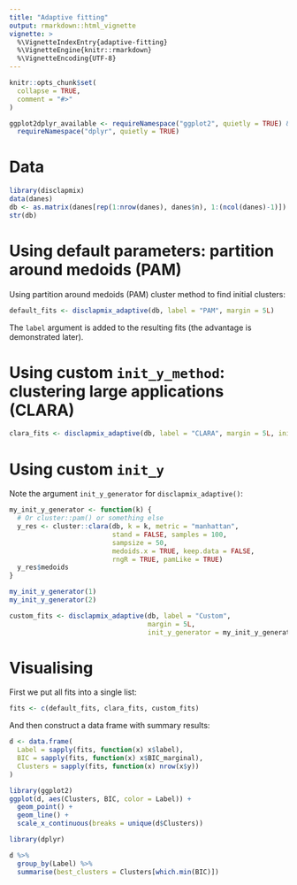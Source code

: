 ```yaml
---
title: "Adaptive fitting"
output: rmarkdown::html_vignette
vignette: >
  %\VignetteIndexEntry{adaptive-fitting}
  %\VignetteEngine{knitr::rmarkdown}
  %\VignetteEncoding{UTF-8}
---
```


```r
knitr::opts_chunk$set(
  collapse = TRUE,
  comment = "#>"
)
```

```r
ggplot2dplyr_available <- requireNamespace("ggplot2", quietly = TRUE) && 
  requireNamespace("dplyr", quietly = TRUE)
```


# Data

```r
library(disclapmix)
data(danes)
db <- as.matrix(danes[rep(1:nrow(danes), danes$n), 1:(ncol(danes)-1)])
str(db)
```


# Using default parameters: partition around medoids (PAM)

Using partition around medoids (PAM) cluster method to find initial clusters:

```r
default_fits <- disclapmix_adaptive(db, label = "PAM", margin = 5L)
```

The `label` argument is added to the resulting fits (the advantage is demonstrated later).

# Using custom `init_y_method`: clustering large applications (CLARA)

```r
clara_fits <- disclapmix_adaptive(db, label = "CLARA", margin = 5L, init_y_method = "clara")
```

# Using custom `init_y`

Note the argument `init_y_generator` for `disclapmix_adaptive()`:

```r
my_init_y_generator <- function(k) {
  # Or cluster::pam() or something else
  y_res <- cluster::clara(db, k = k, metric = "manhattan", 
                          stand = FALSE, samples = 100, 
                          sampsize = 50,
                          medoids.x = TRUE, keep.data = FALSE,
                          rngR = TRUE, pamLike = TRUE)
  y_res$medoids
}

my_init_y_generator(1)
my_init_y_generator(2)
```

```r
custom_fits <- disclapmix_adaptive(db, label = "Custom", 
                                   margin = 5L, 
                                   init_y_generator = my_init_y_generator)
```


# Visualising

First we put all fits into a single list:

```r
fits <- c(default_fits, clara_fits, custom_fits)
```

And then construct a data frame with summary results:

```r
d <- data.frame(
  Label = sapply(fits, function(x) x$label),
  BIC = sapply(fits, function(x) x$BIC_marginal),
  Clusters = sapply(fits, function(x) nrow(x$y))
)
```


```r
library(ggplot2)
ggplot(d, aes(Clusters, BIC, color = Label)) + 
  geom_point() +
  geom_line() +
  scale_x_continuous(breaks = unique(d$Clusters))
```

```r
library(dplyr)

d %>% 
  group_by(Label) %>% 
  summarise(best_clusters = Clusters[which.min(BIC)])
```


